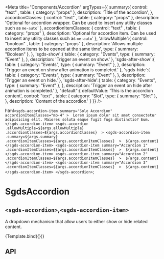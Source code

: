 
<Meta
  title="Components/Accordion"
  argTypes={{
    summary:{
      control: "text" ,
      table: { category: "props" },
      description: 'Title of the accordion',
    },
    accordionClasses: { 
      control: "text" ,
      table: { category: "props" },
      description: 'Optional for accordion wrapper. Can be used to insert any utility classes such as `me-auto`'
    },
    accordionItemClasses: { 
      control: "text" ,
      table: { category: "props" },
      description: 'Optional for accordion item. Can be used to insert any utility classes such as `me-auto`'
    },
    'allowMultiple':{
      control: "boolean" ,
      table: { category: "props" },
      description: 'Allows multiple accordion items to be opened at the same time',
      type: { summary: "Boolean" },
    },
    'sgds-show':{
      table: { 
        category: "Events",
        type: { summary: "Event" },
      },
      description: 'Trigger an event on show.'
    },
    'sgds-after-show':{
      table: { 
        category: "Events",
        type: { summary: "Event" },
      },
      description: 'Trigger an event on show after animation is completed.'
    },
    'sgds-hide':{
      table: { 
        category: "Events",
        type: { summary: "Event" },
      },
      description: 'Trigger an event on hide.'
    },
    'sgds-after-hide':{
      table: { 
        category: "Events",
        type: { summary: "Event" },
      },
       description: 'Trigger an event on hide after animation is completed.'
    },
    "default":{
      defaultValue: 'This is the accordion content',
      control: "text" ,
      table: { 
        category: "Slot",
        type: { summary: "Slot" },
      },
       description: 'Content of the accordion.'
    }
  }}
/>

  html`
  <sgds-accordion-item
      summary="Solo Accordion"
      accordionItemClasses="mb-4"
      > 
        Lorem ipsum dolor sit amet consectetur adipisicing elit. Maiores soluta eaque fugit fuga distinctio? Eum.
  </sgds-accordion-item>
  <sgds-accordion
    .allowMultiple=${args.allowMultiple}
    .accordionClasses=${args.accordionClasses} 
    >
      <sgds-accordion-item
      .summary=${args.summary}
      .accordionItemClasses=${args.accordionItemClasses} 
      > 
        ${args.content} 
      </sgds-accordion-item>
      <sgds-accordion-item
      summary="Accordion 1"
      .accordionItemClasses=${args.accordionItemClasses} 
      > 
        ${args.content} 
      </sgds-accordion-item>
      <sgds-accordion-item
      summary="Accordion 2"
      .accordionItemClasses=${args.accordionItemClasses} 
      > 
        ${args.content} 
      </sgds-accordion-item>
      <sgds-accordion-item
      summary="Accordion 3"
      .accordionItemClasses=${args.accordionItemClasses} 
      > 
        ${args.content} 
      </sgds-accordion-item>
    </sgds-accordion>
  `;

# SgdsAccordion
## `<sgds-accordion>`,`<sgds-accordion-item>`

A dropdown mechanism that allow users to either show or hide related content.

<Canvas>
  <Story name="Basic" args={{ summary: "This is an accordion" }}>
    {Template.bind({})}
  </Story>
</Canvas>


## API

<ArgsTable story="Basic" />